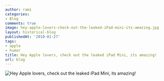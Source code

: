 ```yaml
---
author: rami
categories:
- Blog
comments: true
image: hey-apple-lovers-check-out-the-leaked-iPad-mini-its-amazing.jpg
layout: historical-blog
publishedAt: '2010-01-27'
tags:
- apple
- humor
title: Hey Apple lovers, check out the leaked iPad Mini, its amazing!
url: blog
---
```


![Hey Apple lovers, check out the leaked iPad Mini, its amazing!](/assets/images/content/blog/hey-apple-lovers-check-out-the-leaked-iPad-mini-its-amazing.jpg)
